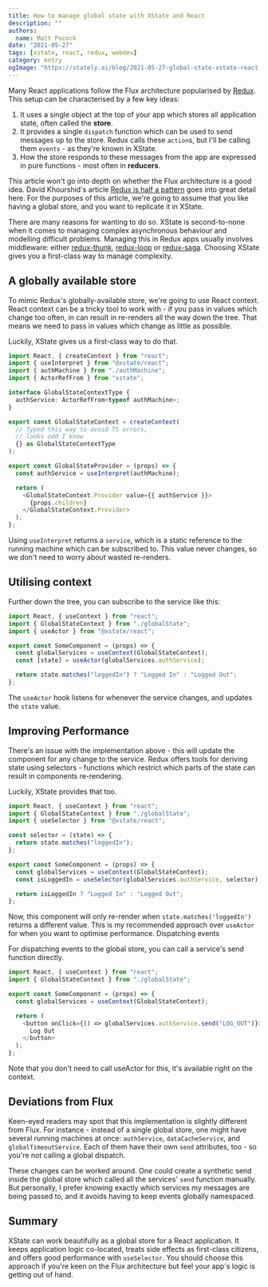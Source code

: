 ```yaml
---
title: How to manage global state with XState and React
description: ""
authors:
  name: Matt Pocock
date: "2021-05-27"
tags: [xstate, react, redux, webdev]
category: entry
ogImage: "https://stately.ai/blog/2021-05-27-global-state-xstate-react.png"
---
```


Many React applications follow the Flux architecture popularised by [Redux](https://redux.js.org/). This setup can be characterised by a few key ideas:

1. It uses a single object at the top of your app which stores all application state, often called the **store**.
2. It provides a single `dispatch` function which can be used to send messages up to the store. Redux calls these `action`s, but I'll be calling them `events` - as they're known in XState.
3. How the store responds to these messages from the app are expressed in pure functions - most often in **reducers**.

This article won't go into depth on whether the Flux architecture is a good idea. David Khourshid's article [Redux is half a pattern](https://dev.to/davidkpiano/redux-is-half-of-a-pattern-1-2-1hd7) goes into great detail here. For the purposes of this article, we're going to assume that you like having a global store, and you want to replicate it in XState.

<!--truncate-->

There are many reasons for wanting to do so. XState is second-to-none when it comes to managing complex asynchronous behaviour and modelling difficult problems. Managing this in Redux apps usually involves middleware: either [redux-thunk](https://github.com/reduxjs/redux-thunk), [redux-loop](https://github.com/redux-loop/redux-loop) or [redux-saga](https://github.com/redux-saga/redux-saga). Choosing XState gives you a first-class way to manage complexity.

## A globally available store

To mimic Redux's globally-available store, we're going to use React context. React context can be a tricky tool to work with - if you pass in values which change too often, in can result in re-renders all the way down the tree. That means we need to pass in values which change as little as possible.

Luckily, XState gives us a first-class way to do that.

```ts
import React, { createContext } from "react";
import { useInterpret } from "@xstate/react";
import { authMachine } from "./authMachine";
import { ActorRefFrom } from "xstate";

interface GlobalStateContextType {
  authService: ActorRefFrom<typeof authMachine>;
}

export const GlobalStateContext = createContext(
  // Typed this way to avoid TS errors,
  // looks odd I know
  {} as GlobalStateContextType
);

export const GlobalStateProvider = (props) => {
  const authService = useInterpret(authMachine);

  return (
    <GlobalStateContext.Provider value={{ authService }}>
      {props.children}
    </GlobalStateContext.Provider>
  );
};
```

Using `useInterpret` returns a `service`, which is a static reference to the running machine which can be subscribed to. This value never changes, so we don't need to worry about wasted re-renders.

## Utilising context

Further down the tree, you can subscribe to the service like this:

```ts
import React, { useContext } from "react";
import { GlobalStateContext } from "./globalState";
import { useActor } from "@xstate/react";

export const SomeComponent = (props) => {
  const globalServices = useContext(GlobalStateContext);
  const [state] = useActor(globalServices.authService);

  return state.matches("loggedIn") ? "Logged In" : "Logged Out";
};
```

The `useActor` hook listens for whenever the service changes, and updates the `state` value.

## Improving Performance

There's an issue with the implementation above - this will update the component for any change to the service. Redux offers tools for deriving state using selectors - functions which restrict which parts of the state can result in components re-rendering.

Luckily, XState provides that too.

```ts
import React, { useContext } from "react";
import { GlobalStateContext } from "./globalState";
import { useSelector } from "@xstate/react";

const selector = (state) => {
  return state.matches("loggedIn");
};

export const SomeComponent = (props) => {
  const globalServices = useContext(GlobalStateContext);
  const isLoggedIn = useSelector(globalServices.authService, selector);

  return isLoggedIn ? "Logged In" : "Logged Out";
};
```

Now, this component will only re-render when `state.matches('loggedIn')` returns a different value. This is my recommended approach over `useActor` for when you want to optimise performance.
Dispatching events

For dispatching events to the global store, you can call a service's send function directly.

```ts
import React, { useContext } from "react";
import { GlobalStateContext } from "./globalState";

export const SomeComponent = (props) => {
  const globalServices = useContext(GlobalStateContext);

  return (
    <button onClick={() => globalServices.authService.send("LOG_OUT")}>
      Log Out
    </button>
  );
};
```

Note that you don't need to call useActor for this, it's available right on the context.

## Deviations from Flux

Keen-eyed readers may spot that this implementation is slightly different from Flux. For instance - instead of a single global store, one might have several running machines at once: `authService`, `dataCacheService`, and `globalTimeoutService`. Each of them have their own `send` attributes, too - so you're not calling a global dispatch.

These changes can be worked around. One could create a synthetic send inside the global store which called all the services' `send` function manually. But personally, I prefer knowing exactly which services my messages are being passed to, and it avoids having to keep events globally namespaced.

## Summary

XState can work beautifully as a global store for a React application. It keeps application logic co-located, treats side effects as first-class citizens, and offers good performance with `useSelector`. You should choose this approach if you're keen on the Flux architecture but feel your app's logic is getting out of hand.
